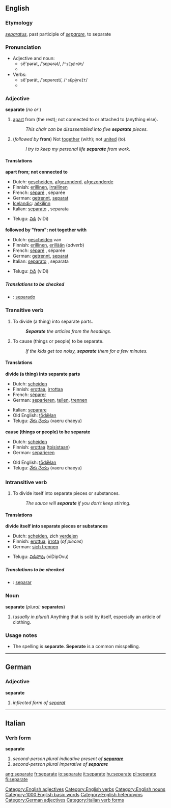 ==English==

===Etymology===

{{L.}} ''[[separatus]]'', past participle of ''[[separare#Latin|separare]]'', to separate

===Pronunciation===

* Adjective and noun:
** sĕ'pərət, /ˈsɛpərət/, /<tt>"sEp@r@t</tt>/
** {{audio|en-us-separate-adj.ogg|Audio (US), adjective}}
* Verbs:
** sĕ'pərāt, /ˈsɛpəreɪt/, /<tt>"sEp@reIt</tt>/
** {{audio|en-us-separate-verb.ogg|Audio (US), verb}}

===Adjective===
'''separate''' (''no {{compar}} or {{superl}}'')

# [[Apart|apart]] from (the rest); not connected to or attached to (anything else).
#: ''This chair can be disassembled into five '''separate''' pieces.''
# (''followed by'' '''from''') Not [[together]] (with); not [[united]] (to).
#: ''I try to keep my personal life '''separate''' from work.''

====Translations====

'''apart from; not connected to'''
{{top}}
*Dutch: [[gescheiden]], [[afgezonderd]], [[afgezonderde]]
*Finnish: [[erillinen]], [[irrallinen]]
*French: [[séparé]] {{m}}, séparée {{f}}
*German: [[getrennt]], [[separat]]
*[[w:Icelandic language|Icelandic]]: [[aðkilinn]]
*Italian: [[separato]] {{m}}, separata {{f}}
{{mid}}
*Telugu: [[విడి]] (viDi)
{{bottom}}

'''followed by "from": not together with'''
{{top}}
*Dutch: [[gescheiden]] van
*Finnish: [[erillinen]], [[erillään]] (''adverb'')
*French: [[séparé]] {{m}}, séparée {{f}}
*German: [[getrennt]], [[separat]]
*Italian: [[separato]] {{m}}, separata {{f}}
{{mid}}
*Telugu: [[విడి]] (viDi)
{{bottom}}

=====Translations to be checked=====
<!--Remove this section once all of the translations below have been moved into the tables above.-->
{{checktrans}}

*{{ttbc|Spanish}}: [[separado]]

===Transitive verb===
{{en-infl-reg-other-e|separat|e||}}

# To divide (a thing) into separate parts.
#: '''''Separate''' the articles from the headings.''
# To cause (things or people) to be separate.
#: ''If the kids get too noisy, '''separate''' them for a few minutes.''

====Translations====

'''divide (a thing) into separate parts'''

{{top}}
*Dutch: [[scheiden]]
*Finnish: [[erottaa]], [[irrottaa]]
*French: [[séparer]]
*German: [[separieren]], [[teilen]], [[trennen]]
{{mid}}
*Italian: [[separare#Italian|separare]]
*Old English: [[todælan|tōdǣlan]]
*Telugu: [[వేరు చేయు]] (vaeru chaeyu)
{{bottom}}

'''cause (things or people) to be separate'''
{{top}}
*Dutch: [[scheiden]]
*Finnish: [[erottaa]] ([[toinen|toisistaan]])
*German: [[separieren]]
{{mid}}
*Old English: [[todælan|tōdǣlan]]
*Telugu: [[వేరు చేయు]] (vaeru chaeyu)
{{bottom}}

===Intransitive verb===
{{en-infl-reg-other-e|separat|e||}}

# To divide itself into separate pieces or substances.
#: ''The sauce will '''separate''' if you don't keep stirring.''

====Translations====

'''divide itself into separate pieces or substances'''
{{top}}
*Dutch: [[scheiden]], zich [[verdelen]]
*Finnish: [[erottua]], [[irrota]] (''of pieces'')
* German: [[sich trennen]]
{{mid}}
*Telugu: [[విడిపోవు]] (viDipOvu)
{{bottom}}

=====Translations to be checked=====

<!--Remove this section once all of the translations below have been moved into the tables above.-->
{{checktrans}}

*{{ttbc|Spanish}}: [[separar]]

===Noun===
'''separate''' (''plural:'' '''separates''')

# (''usually in plural'') Anything that is sold by itself, especially an article of clothing.

===Usage notes===

* The spelling is '''separate'''.  '''Seperate''' is a common misspelling.

[[Category:English adjectives]]
[[Category:English verbs]]
[[Category:English nouns]]
[[Category:1000 English basic words]]
[[Category:English heteronyms]]

----
==German==
===Adjective===
'''separate'''

# ''inflected form of [[separat]]''

[[Category:German adjectives]]

----
==Italian==
===Verb form===
'''separate'''

# ''second-person plural indicative present of '''[[separare#Italian|separare]]'''''
# ''second-person plural imperative of '''separare'''''

[[Category:Italian verb forms]]

[[ang:separate]]
[[fr:separate]]
[[io:separate]]
[[it:separate]]
[[hu:separate]]
[[pl:separate]]
[[fi:separate]]